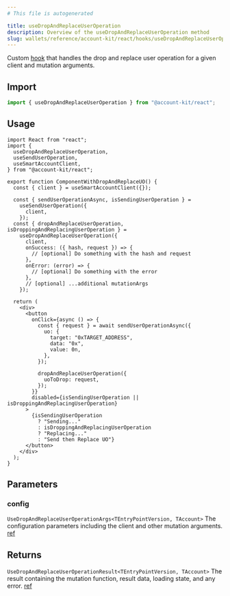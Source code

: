 ```yaml
---
# This file is autogenerated

title: useDropAndReplaceUserOperation
description: Overview of the useDropAndReplaceUserOperation method
slug: wallets/reference/account-kit/react/hooks/useDropAndReplaceUserOperation
---
```


Custom [hook](https://github.com/alchemyplatform/aa-sdk/blob/main/account-kit/react/src/hooks/useDropAndReplaceUserOperation.ts) that handles the drop and replace user operation for a given client and mutation arguments.

## Import

```ts
import { useDropAndReplaceUserOperation } from "@account-kit/react";
```

## Usage

```tsx twoslash
import React from "react";
import {
  useDropAndReplaceUserOperation,
  useSendUserOperation,
  useSmartAccountClient,
} from "@account-kit/react";

export function ComponentWithDropAndReplaceUO() {
  const { client } = useSmartAccountClient({});

  const { sendUserOperationAsync, isSendingUserOperation } =
    useSendUserOperation({
      client,
    });
  const { dropAndReplaceUserOperation, isDroppingAndReplacingUserOperation } =
    useDropAndReplaceUserOperation({
      client,
      onSuccess: ({ hash, request }) => {
        // [optional] Do something with the hash and request
      },
      onError: (error) => {
        // [optional] Do something with the error
      },
      // [optional] ...additional mutationArgs
    });

  return (
    <div>
      <button
        onClick={async () => {
          const { request } = await sendUserOperationAsync({
            uo: {
              target: "0xTARGET_ADDRESS",
              data: "0x",
              value: 0n,
            },
          });

          dropAndReplaceUserOperation({
            uoToDrop: request,
          });
        }}
        disabled={isSendingUserOperation || isDroppingAndReplacingUserOperation}
      >
        {isSendingUserOperation
          ? "Sending..."
          : isDroppingAndReplacingUserOperation
          ? "Replacing..."
          : "Send then Replace UO"}
      </button>
    </div>
  );
}
```

## Parameters

### config

`UseDropAndReplaceUserOperationArgs<TEntryPointVersion, TAccount>`
The configuration parameters including the client and other mutation arguments. [ref](https://github.com/alchemyplatform/aa-sdk/blob/main/account-kit/react/src/hooks/useDropAndReplaceUserOperation.ts#L23)

## Returns

`UseDropAndReplaceUserOperationResult<TEntryPointVersion, TAccount>`
The result containing the mutation function, result data, loading state, and any error. [ref](https://github.com/alchemyplatform/aa-sdk/blob/main/account-kit/react/src/hooks/useDropAndReplaceUserOperation.ts#L30)
